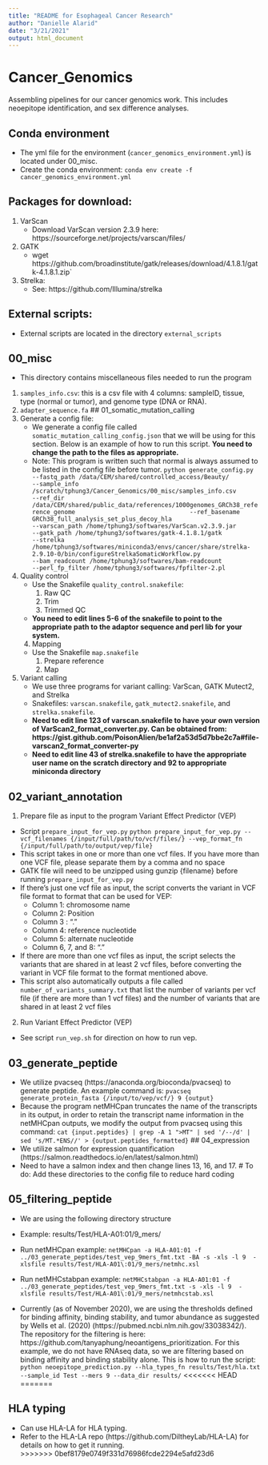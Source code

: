 ```yaml
---
title: "README for Esophageal Cancer Research"
author: "Danielle Alarid"
date: "3/21/2021"
output: html_document
---
```


# Cancer_Genomics
Assembling pipelines for our cancer genomics work. This includes neoepitope identification, and sex difference analyses.

## Conda environment
- The yml file for the environment (`cancer_genomics_environment.yml`) is located under 00_misc.
- Create the conda environment:
    ```
    conda env create -f cancer_genomics_environment.yml
    ```

## Packages for download:
1. VarScan
    - Download VarScan version 2.3.9 here: https://sourceforge.net/projects/varscan/files/
2. GATK
    - wget https://github.com/broadinstitute/gatk/releases/download/4.1.8.1/gatk-4.1.8.1.zip`
3. Strelka:
    - See: https://github.com/Illumina/strelka
    
## External scripts:
- External scripts are located in the directory `external_scripts`

## 00_misc
- This directory contains miscellaneous files needed to run the program
1. `samples_info.csv`: this is a csv file with 4 columns: sampleID, tissue, type (normal or tumor), and genome type (DNA or RNA).
2. `adapter_sequence.fa`
## 01_somatic_mutation_calling
1. Generate a config file:
    - We generate a config file called `somatic_mutation_calling_config.json` that we will be using for this section. Below is an example of how to run this script. **You need to change the path to the files as appropriate.**
    - Note: This program is written such that normal is always assumed to be listed in the config file before tumor.
        ```
        python generate_config.py --fastq_path /data/CEM/shared/controlled_access/Beauty/
                                  --sample_info /scratch/tphung3/Cancer_Genomics/00_misc/samples_info.csv
                                  --ref_dir /data/CEM/shared/public_data/references/1000genomes_GRCh38_reference_genome
                                  --ref_basename GRCh38_full_analysis_set_plus_decoy_hla
                                  --varscan_path /home/tphung3/softwares/VarScan.v2.3.9.jar
                                  --gatk_path /home/tphung3/softwares/gatk-4.1.8.1/gatk 
                                  --strelka /home/tphung3/softwares/miniconda3/envs/cancer/share/strelka-2.9.10-0/bin/configureStrelkaSomaticWorkflow.py
                                  --bam_readcount /home/tphung3/softwares/bam-readcount
                                  --perl_fp_filter /home/tphung3/softwares/fpfilter-2.pl
        ```
2. Quality control
    - Use the Snakefile `quality_control.snakefile`:
        1. Raw QC
        1. Trim
        1. Trimmed QC
    - **You need to edit lines 5-6 of the snakefile to point to the appropriate path to the adaptor sequence and perl lib for your system.**
    4. Mapping
    - Use the Snakefile `map.snakefile`
        1. Prepare reference
        1. Map

3. Variant calling
    - We use three programs for variant calling: VarScan, GATK Mutect2, and Strelka
    - Snakefiles: `varscan.snakefile`, `gatk_mutect2.snakefile`, and `strelka.snakefile`.
    - **Need to edit line 123 of varscan.snakefile to have your own version of VarScan2_format_converter.py. Can be obtained from: https://gist.github.com/PoisonAlien/be1af2a53d5d7bbe2c7a#file-varscan2_format_converter-py** 
    - **Need to edit line 43 of strelka.snakefile to have the appropriate user name on the scratch directory and 92 to appropriate miniconda directory**

## 02_variant_annotation
1. Prepare file as input to the program Variant Effect Predictor (VEP)
- Script `prepare_input_for_vep.py`
    ```
    python prepare_input_for_vep.py --vcf_filenames {/input/full/path/to/vcf/files/} --vep_format_fn {/input/full/path/to/output/vep/file} 
    ```
- This script takes in one or more than one vcf files. If you have more than one VCF file, please separate them by a comma and no space
- GATK file will need to be unzipped using gunzip {filename} before running `prepare_input_for_vep.py`
- If there's just one vcf file as input, the script converts the variant in VCF file format to format that can be used for VEP:
    - Column 1: chromosome name
    - Column 2: Position
    - Column 3 : "."
    - Column 4: reference nucleotide
    - Column 5: alternate nucleotide
    - Column 6, 7, and 8: "."
- If there are more than one vcf files as input, the script selects the variants that are shared in at least 2 vcf files, before converting the variant in VCF file format to the format mentioned above. 
- This script also automatically outputs a file called `number_of_variants_summary.txt` that list the number of variants per vcf file (if there are more than 1 vcf files) and the number of variants that are shared in at least 2 vcf files 

2. Run Variant Effect Predictor (VEP)
- See script `run_vep.sh` for direction on how to run vep. 

## 03_generate_peptide
- We utilize pvacseq (https://anaconda.org/bioconda/pvacseq) to generate peptide. An example command is:
    ```
    pvacseq generate_protein_fasta {/input/to/vep/vcf/} 9 {output}
    ```
- Because the program netMHCpan truncates the name of the transcripts in its output, in order to retain the transcript name information in the netMHCpan outputs, we modify the output from pvacseq using this command:
    ```
    cat {input.peptides} | grep -A 1 ">MT" | sed '/--/d' | sed 's/MT.*ENS//' > {output.peptides_formatted}
    ```
## 04_expression
- We utilize salmon for expression quantification (https://salmon.readthedocs.io/en/latest/salmon.html)
- Need to have a salmon index and then change lines 13, 16, and 17. # To do: Add these directories to the config file to reduce hard coding

## 05_filtering_peptide
- We are using the following directory structure
- Example: results/Test/HLA-A01:01/9_mers/
- Run netMHCpan example:
    ```
    netMHCpan -a HLA-A01:01 -f ../03_generate_peptides/test_vep_9mers_fmt.txt -BA -s -xls -l 9  -xlsfile results/Test/HLA-A01\:01/9_mers/netmhc.xsl
    ```
- Run netMHCstabpan example:
    ```
    netMHCstabpan -a HLA-A01:01 -f ../03_generate_peptides/test_vep_9mers_fmt.txt -s -xls -l 9  -xlsfile results/Test/HLA-A01\:01/9_mers/netmhcstab.xsl
    ```
  
- Currently (as of November 2020), we are using the thresholds defined for binding affinity, binding stability, and tumor abundance as suggested by Wells et al. (2020) (https://pubmed.ncbi.nlm.nih.gov/33038342/). The repository for the filtering is here: https://github.com/tanyaphung/neoantigens_prioritization. For this example, we do not have RNAseq data, so we are filtering based on binding affinity and binding stability alone. This is how to run the script:
    ```
    python neoepitope_prediction.py --hla_types_fn results/Test/hla.txt --sample_id Test --mers 9 --data_dir results/
    ```
<<<<<<< HEAD
=======
  
## HLA typing
- Can use HLA-LA for HLA typing.
- Refer to the HLA-LA repo (https://github.com/DiltheyLab/HLA-LA) for details on how to get it running.  
>>>>>>> 0bef8179e0749f331d76986fcde2294e5afd23d6
